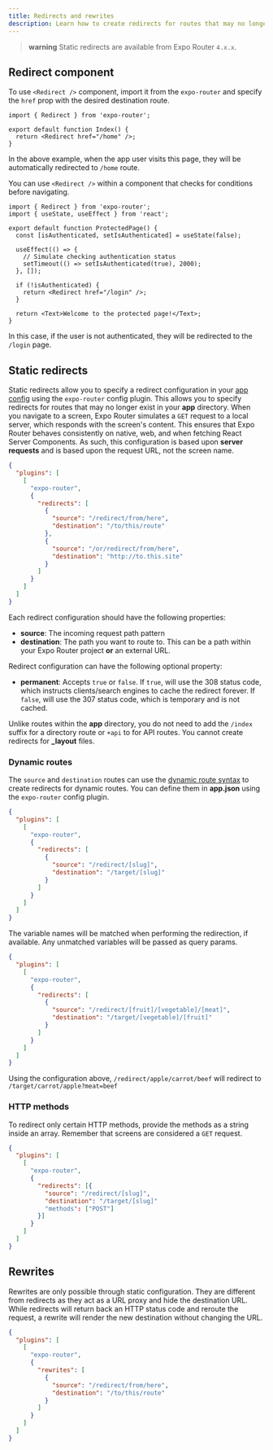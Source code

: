 ```yaml
---
title: Redirects and rewrites
description: Learn how to create redirects for routes that may no longer exist.
---
```


> **warning** Static redirects are available from Expo Router `4.x.x`.

## Redirect component

To use `<Redirect />` component, import it from the `expo-router` and specify the `href` prop with the desired destination route.

```tsx
import { Redirect } from 'expo-router';

export default function Index() {
  return <Redirect href="/home" />;
}
```

In the above example, when the app user visits this page, they will be automatically redirected to `/home` route.

You can use `<Redirect />` within a component that checks for conditions before navigating.

```tsx
import { Redirect } from 'expo-router';
import { useState, useEffect } from 'react';

export default function ProtectedPage() {
  const [isAuthenticated, setIsAuthenticated] = useState(false);

  useEffect(() => {
    // Simulate checking authentication status
    setTimeout(() => setIsAuthenticated(true), 2000);
  }, []);

  if (!isAuthenticated) {
    return <Redirect href="/login" />;
  }

  return <Text>Welcome to the protected page!</Text>;
}
```

In this case, if the user is not authenticated, they will be redirected to the `/login` page.

## Static redirects

Static redirects allow you to specify a redirect configuration in your [app config](/workflow/configuration/) using the `expo-router` config plugin. This allows you to specify redirects for routes that may no longer exist in your **app** directory. When you navigate to a screen, Expo Router simulates a `GET` request to a local server, which responds with the screen's content. This ensures that Expo Router behaves consistently on native, web, and when fetching React Server Components. As such, this configuration is based upon **server requests** and is based upon the request URL, not the screen name.

```json app.json
{
  "plugins": [
    [
      "expo-router",
      {
        "redirects": [
          {
            "source": "/redirect/from/here",
            "destination": "/to/this/route"
          },
          {
            "source": "/or/redirect/from/here",
            "destination": "http://to.this.site"
          }
        ]
      }
    ]
  ]
}
```

Each redirect configuration should have the following properties:

- **source**: The incoming request path pattern
- **destination**: The path you want to route to. This can be a path within your Expo Router project **or** an external URL.

Redirect configuration can have the following optional property:

- **permanent**: Accepts `true` or `false`. If `true`, will use the 308 status code, which instructs clients/search engines to cache the redirect forever. If `false`, will use the 307 status code, which is temporary and is not cached.

Unlike routes within the **app** directory, you do not need to add the `/index` suffix for a directory route or `+api` to for API routes. You cannot create redirects for **\_layout** files.

### Dynamic routes

The `source` and `destination` routes can use the [dynamic route syntax](/develop/dynamic-routes/) to create redirects for dynamic routes. You can define them in **app.json** using the `expo-router` config plugin.

```json app.json
{
  "plugins": [
    [
      "expo-router",
      {
        "redirects": [
          {
            "source": "/redirect/[slug]",
            "destination": "/target/[slug]"
          }
        ]
      }
    ]
  ]
}
```

The variable names will be matched when performing the redirection, if available. Any unmatched variables will be passed as query params.

```json app.json
{
  "plugins": [
    [
      "expo-router",
      {
        "redirects": [
          {
            "source": "/redirect/[fruit]/[vegetable]/[meat]",
            "destination": "/target/[vegetable]/[fruit]"
          }
        ]
      }
    ]
  ]
}
```

Using the configuration above, `/redirect/apple/carrot/beef` will redirect to `/target/carrot/apple?meat=beef`

### HTTP methods

To redirect only certain HTTP methods, provide the methods as a string inside an array. Remember that screens are considered a `GET` request.

```json app.json
{
  "plugins": [
    [
      "expo-router",
      {
        "redirects": [{
          "source": "/redirect/[slug]",
          "destination": "/target/[slug]"
          "methods": ["POST"]
        }]
      }
    ]
  ]
}
```

## Rewrites

Rewrites are only possible through static configuration. They are different from redirects as they act as a URL proxy and hide the destination URL. While redirects will return back an HTTP status code and reroute the request, a rewrite will render the new destination without changing the URL.

```json app.json
{
  "plugins": [
    [
      "expo-router",
      {
        "rewrites": [
          {
            "source": "/redirect/from/here",
            "destination": "/to/this/route"
          }
        ]
      }
    ]
  ]
}
```
